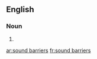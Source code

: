 ==English==

===Noun===
{{head|en|noun plural form|head=[[sound]] [[barriers]]}}

# {{plural of|sound barrier|lang=en}}

[[ar:sound barriers]]
[[fr:sound barriers]]